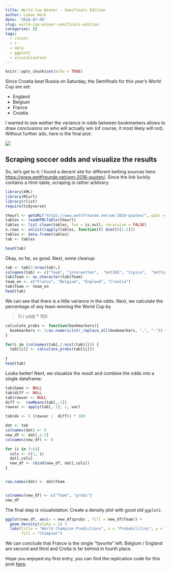 ```yaml
---
title: World Cup Winner - Semifinals Edition
author: Lukas Heck
date: '2018-07-09'
slug: world-cup-winner-semifinals-edition
categories: []
tags:
  - rstats
  - r
  - data
  - ggplot2
  - visuzalisation
---
```



```r
knitr::opts_chunk$set(echo = TRUE)
```


Since Croatia beat Russia on Saturday, the Semifinals for this year's World Cup are set:

* England
* Belgium
* France
* Croatia

I wanted to see wether the variance in odds between bookmarkers allows to draw conclusions on who will actually win (of course, it most likely will not).
Without further ado, here is the final plot:

![](/post/2018-07-09-world-cup-winner-semifinals-edition_files/prediction.png)

## Scraping soccer odds and visualize the results

So, let's get to it:
I found a decent site for different betting sources here: <https://www.wettfreunde.net/wm-2018-quoten/>.
Since the link luckily contains a html-table, scraping is rather arbitrary:
```r
library(XML)
library(RCurl)
library(rlist)
require(tidyverse)
```
```r
theurl <- getURL("https://www.wettfreunde.net/wm-2018-quoten/",.opts = list(ssl.verifypeer = FALSE) )
tables <- readHTMLTable(theurl)
tables <- list.clean(tables, fun = is.null, recursive = FALSE)
n.rows <- unlist(lapply(tables, function(t) dim(t)[1:2]))
tables <- data.frame(tables)
tab <- tables
```

```r
head(tab)
```

Okay, so far, so good. Next, some cleanup: 
```r
tab <- tab[3:nrow(tab),]
colnames(tab) <- c("Team", "interwetten",  "bet365", "tipico",  "betfair", "unibet")
tab$Team <- as.character(tab$Team)
team_en <- c("France", "Belgium", "England", "Croatia")
tab$Team <- team_en
head(tab)
```

We can see that there is a little variance in the odds. Next, we calculate the percentage of 
any team winning the World Cup by  

>(1 / odd) * 100

```r
calculate_probs <- function(bookmarkers){
  bookmarkers <- 1/as.numeric(str_replace_all(bookmarkers, ",", ".")) * 100
}

for(i in (colnames(tab[,2:ncol(tab)]))) {
  tab[[i]] <- calculate_probs(tab[[i]])
  
}
head(tab)
```

Looks better! Next, we visualize the result and combine the odds into a single dataframe:

```r
tab$Game <- NULL
tab$diff <- NULL
tab$rowvar <- NULL
diff <-  rowMeans(tab[,-1])
rowvar <- apply(tab[,-1], 1, var) 

tab$dv <- ( (rowvar /  diff)) * 100

dat <- tab
colnames(dat) <- 0
new_df <- dat[,1:2]
colnames(new_df) <- 0

for (i in 3:6){ 
  cols <- c(1, i)
  dat[,cols]
  new_df <- rbind(new_df, dat[,cols])
}


row.names(dat) <- dat$Team


colnames(new_df) <- c("Team", "probs")
new_df
```

The final step is vizualistation: Create a density plot with good old `ggplot2`.

```r
ggplot(new_df, aes(x = new_df$probs , fill = new_df$Team)) + 
  geom_density(alpha = 1) +
  labs(title = "World Champion Predictions", x = "Probabilities", y = "Frequency of Odds",
       fill = "Champion") 
```

We can conclude that France is the single "favorite" left. Belgium / England are second and third and Crotia is far behind in fourth place.


Hope you enjoyed my first entry, you can find the replication code for this post [here](https://gist.github.com/heck1/df165d3b9f3f177133be4c6bd0fd6f0f).


